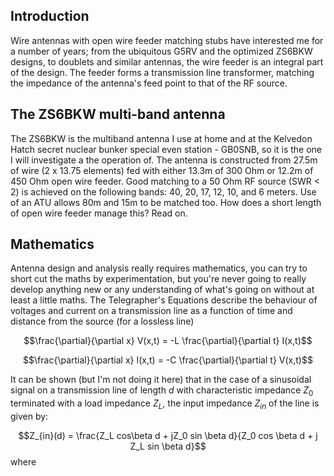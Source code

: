 == Introduction ==

Wire antennas with open wire feeder matching stubs have interested me for a number of years; from the ubiquitous G5RV and the optimized ZS6BKW designs, to  doublets and similar antennas, the wire feeder is an integral part of the design. The feeder forms a transmission line transformer, matching the impedance of the antenna's feed point to that of the RF source.


== The ZS6BKW multi-band antenna ==

The ZS6BKW is the multiband antenna I use at home and at the Kelvedon Hatch secret nuclear bunker special even station - GB0SNB, so it is the one I will investigate a the operation of. The antenna is constructed from 27.5m of wire (2 x 13.75 elements) fed with either 13.3m of 300 Ohm or 12.2m of 450 Ohm open wire feeder. Good matching to a 50 Ohm RF source (SWR < 2) is achieved on the following bands: 40, 20, 17, 12, 10, and 6 meters. Use of an ATU allows 80m and 15m to be matched too. How does a short length of open wire feeder manage this? Read on.


== Mathematics ==
Antenna design and analysis really requires mathematics, you can try to short cut the maths by experimentation, but you're never going to really develop anything new or any understanding of what's going on without at least a little maths.
The Telegrapher's Equations describe the behaviour of voltages and current on a transmission line  as a function of time and distance from the source (for a lossless line)

:<math>
\frac{\partial}{\partial x} V(x,t) =
-L \frac{\partial}{\partial t} I(x,t)
</math>

:<math>
\frac{\partial}{\partial x} I(x,t) =
-C \frac{\partial}{\partial t} V(x,t)
</math>

It can be shown (but I'm not doing it here) that in the case of a sinusoidal signal on a transmission line of length <math>d</math> with characteristic impedance <math>Z_0</math> terminated with a load impedance <math>Z_L</math>, the input impedance <math>Z_{in}</math> of the line is given by:

:<math>
Z_{in}(d) = \frac{Z_L cos\beta d + jZ_0 sin \beta d}{Z_0 cos \beta d + j Z_L sin \beta d}
</math>
where <math>\beta = \frac{2\pi}{\lambda}